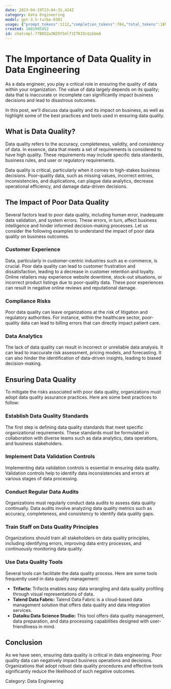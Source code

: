 ```yaml
---
date: 2023-04-19T23:04:31.424Z
category: Data Engineering
model: gpt-3.5-turbo-0301
usage: {"prompt_tokens":1112,"completion_tokens":784,"total_tokens":1896}
created: 1681945452
id: chatcmpl-77B8O2a3NZXY5ml73ITKIDcQzbbmA
---
```


# The Importance of Data Quality in Data Engineering

As a data engineer, you play a critical role in ensuring the quality of data within your organization. The value of data largely depends on its quality; data that is inaccurate or incomplete can significantly impact business decisions and lead to disastrous outcomes. 

In this post, we'll discuss data quality and its impact on business, as well as highlight some of the best practices and tools used in ensuring data quality. 

## What is Data Quality?

Data quality refers to the accuracy, completeness, validity, and consistency of data. In essence, data that meets a set of requirements is considered to have high quality. These requirements may include specific data standards, business rules, and user or regulatory requirements. 

Data quality is critical, particularly when it comes to high-stakes business decisions. Poor-quality data, such as missing values, incorrect entries, inconsistencies, and duplications, can plague data analytics, decrease operational efficiency, and damage data-driven decisions. 

## The Impact of Poor Data Quality

Several factors lead to poor data quality, including human error, inadequate data validation, and system errors. These errors, in turn, affect business intelligence and hinder informed decision-making processes. Let us consider the following examples to understand the impact of poor data quality on business outcomes. 

### Customer Experience

Data, particularly in customer-centric industries such as e-commerce, is crucial. Poor data quality can lead to customer frustration and dissatisfaction, leading to a decrease in customer retention and loyalty. Online retailers may experience website downtime, stock-out situations, or incorrect product listings due to poor-quality data. These poor experiences can result in negative online reviews and reputational damage. 

### Compliance Risks

Poor data quality can leave organizations at the risk of litigation and regulatory authorities. For instance, within the healthcare sector, poor-quality data can lead to billing errors that can directly impact patient care. 

### Data Analytics

The lack of data quality can result in incorrect or unreliable data analysis. It can lead to inaccurate risk assessment, pricing models, and forecasting. It can also hinder the identification of data-driven insights, leading to biased decision-making. 

## Ensuring Data Quality

To mitigate the risks associated with poor data quality, organizations must adopt data quality assurance practices. Here are some best practices to follow: 

### Establish Data Quality Standards

The first step is defining data quality standards that meet specific organizational requirements. These standards must be formulated in collaboration with diverse teams such as data analytics, data operations, and business stakeholders. 

### Implement Data Validation Controls

Implementing data validation controls is essential in ensuring data quality. Validation controls help to identify data inconsistencies and errors at various stages of data processing. 

### Conduct Regular Data Audits

Organizations must regularly conduct data audits to assess data quality continually. Data audits involve analyzing data quality metrics such as accuracy, completeness, and consistency to identify data quality gaps. 

### Train Staff on Data Quality Principles

Organizations should train all stakeholders on data quality principles, including identifying errors, improving data entry processes, and continuously monitoring data quality. 

### Use Data Quality Tools

Several tools can facilitate the data quality process. Here are some tools frequently used in data quality management: 

- **Trifacta:** Trifacta enables easy data wrangling and data quality profiling through visual representations of data. 
- **Talend Data Fabric:** Talend Data Fabric is a cloud-based data management solution that offers data quality and data integration services. 
- **Dataiku Data Science Studio:** This tool offers data quality management, data preparation, and data processing capabilities designed with user-friendliness in mind. 


## Conclusion

As we have seen, ensuring data quality is critical in data engineering. Poor quality data can negatively impact business operations and decisions. Organizations that adopt robust data quality procedures and effective tools significantly reduce the likelihood of such negative outcomes. 

Category: Data Engineering